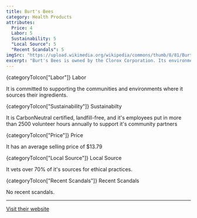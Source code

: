 ```yaml
---
title: Burt's Bees
category: Health Products
attributes:
  Price: 4
  Labor: 5
  Sustainability: 5
  "Local Source": 5
  "Recent Scandals": 5
imgSrc: "https://upload.wikimedia.org/wikipedia/commons/thumb/8/81/Burts-bees-logo.svg/440px-Burts-bees-logo.svg.png"
excerpt: "Burt's Bees is owned by the Clorox Corporation. Its environmental rating is 'good'. It uses a high proportion of eco-friendly materials including recycled materials."
---
```



<SpacedElements as="h3">
  {categoryToIcon["Labor"]}
  Labor
</SpacedElements>

It is committed to supporting the communities and environments where it sources their ingredients.

<SpacedElements as="h3">
  {categoryToIcon["Sustainability"]}
  Sustainabilty
</SpacedElements>

It is CarbonNeutral certified, landfill-free, and it's employees put in more than 2500 volunteer hours annually to support it's community partners

<SpacedElements as="h3">
  {categoryToIcon["Price"]}
  Price
</SpacedElements>

It has an average selling price of \$13.79

<SpacedElements as="h3">
  {categoryToIcon["Local Source"]}
  Local Source
</SpacedElements>

It vets over 70% of it's sources for ethical practices.

<SpacedElements as="h3">
  {categoryToIcon["Recent Scandals"]}
  Recent Scandals
</SpacedElements>

No recent scandals.

<hr />

[Visit their website](http://burtsbees.com/)

